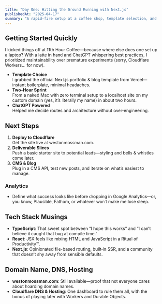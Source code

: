```yaml
---
title: "Day One: Hitting the Ground Running with Next.js"
publishedAt: "2025-04-17"
summary: "A rapid‑fire setup at a coffee shop, template selection, and DNS configuration let me go from zero to a local portfolio in two hours."
---
```


## Getting Started Quickly

I kicked things off at 11th Hour Coffee—because where else does one set up a laptop? With a latte in hand and ChatGPT whispering best practices, I prioritized maintainability over premature experiments (sorry, Cloudflare Workers… for now).

- **Template Choice**  
  I grabbed the official Next.js portfolio & blog template from Vercel—instant boilerplate, minimal headaches.  
- **Two‑Hour Sprint**  
  From a naked Mac with zero terminal setup to a localhost site on my custom domain (yes, it’s literally my name) in about two hours.  
- **ChatGPT Powered**  
  Helped me decide routes and architecture without over‑engineering.

## Next Steps

1. **Deploy to Cloudflare**  
   Get the site live at westonmossman.com.  
2. **Deliverable Slices**  
   Push a basic starter site to potential leads—styling and bells & whistles come later.  
3. **CMS & Blog**  
   Plug in a CMS API, test new posts, and iterate on what’s easiest to manage.

### Analytics

- Define what success looks like before dropping in Google Analytics—or, you know, Plausible, Fathom, or whatever won’t make me lose sleep.

## Tech Stack Musings

- **TypeScript**: That sweet spot between “I hope this works” and “I can’t believe it caught that bug at compile time.”  
- **React**: JSX feels like mixing HTML and JavaScript in a Ritual of Productivity™.  
- **Next.js**: Opinionated file-based routing, built‑in SSR, and a community that doesn’t shy away from sensible defaults.

## Domain Name, DNS, Hosting

- **westonmossman.com**: Still available—proof that not everyone cares about hoarding domain names.  
- **Cloudflare DNS & Hosting**: One dashboard to rule them all, with the bonus of playing later with Workers and Durable Objects.